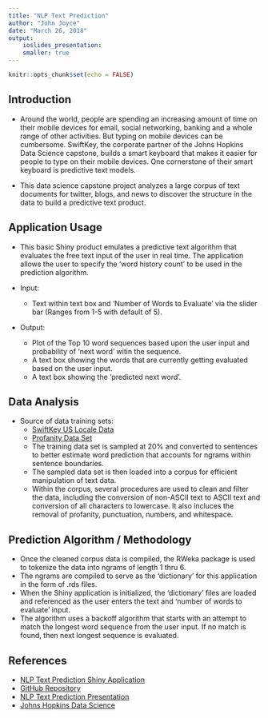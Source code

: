 ```yaml
---
title: "NLP Text Prediction"
author: "John Joyce"
date: "March 26, 2018"
output: 
    ioslides_presentation:
    smaller: true
---
```


```r
knitr::opts_chunk$set(echo = FALSE)
```

## Introduction
* Around the world, people are spending an increasing amount of time on their mobile devices for email, social networking, banking and a whole range of other activities. But typing on mobile devices can be cumbersome. SwiftKey, the corporate partner of the Johns Hopkins Data Science capstone, builds a smart keyboard that makes it easier for people to type on their mobile devices. One cornerstone of their smart keyboard is predictive text models.  

* This data science capstone project analyzes a large corpus of text documents for twitter, blogs, and news to discover the structure in the data to build a predictive text product.

## Application Usage  
* This basic Shiny product emulates a predictive text algorithm that evaluates the free text input of the user in real time.
  The application allows the user to specify the 'word history count' to be used in the prediction algorithm.

*  Input:
    * Text within text box and 'Number of Words to Evaluate' via the slider bar (Ranges from 1-5 with default of 5).    

* Output:
    * Plot of the Top 10 word sequences based upon the user input and probability of 'next word' witin the sequence.
    * A text box showing the words that are currently getting evaluated based on the user input.
    * A text box showing the 'predicted next word'.
   
## Data Analysis

* Source of data training sets: 
    * <a href="https://d396qusza40orc.cloudfront.net/dsscapstone/dataset/Coursera-SwiftKey.zip">SwiftKey US Locale Data</a> 
    * <a href="https://www.cs.cmu.edu/~biglou/resources/bad-words.txt">Profanity Data Set</a>
    * The training data set is sampled at 20% and converted to sentences to better estimate word
      prediction that accounts for ngrams within sentence boundaries.
    * The sampled data set is then loaded into a corpus for efficient manipulation of text data.
    * Within the corpus, several procedures are used to clean and filter the data, including
      the conversion of non-ASCII text to ASCII text and conversion of all characters to lowercase.
      It also incluces the removal of profanity, punctuation, numbers, and whitespace.
   
## Prediction Algorithm / Methodology

* Once the cleaned corpus data is compiled, the RWeka package is used to tokenize the data into ngrams
  of length 1 thru 6. 
* The ngrams are compiled to serve as the 'dictionary' for this application in the form of .rds files.
* When the Shiny application is initialized, the 'dictionary' files are loaded and referenced as the 
  user enters the text and 'number of words to evaluate' input.
* The algorithm uses a backoff algorithm that starts with an attempt to match the longest word sequence
  from the user input.  If no match is found, then next longest sequence is evaluated.

## References

* <a href="https://jjoyce1000.shinyapps.io/NLP_Text_Prediction/">NLP Text Prediction Shiny Application</a> 
* <a href="https://github.com/jjoyce1000/Natural-Language-Processing">GitHub Repository</a> 
* <a href="http://rpubs.com/jjoyce1000/NLP_Presentation">NLP Text Prediction Presentation</a> 
* <a href="https://www.coursera.org/specializations/jhu-data-science">Johns Hopkins Data Science</a> 




